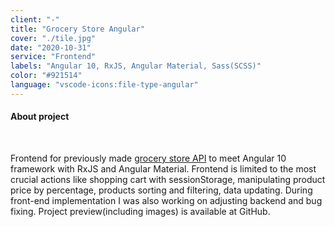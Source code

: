 ```yaml
---
client: "-"
title: "Grocery Store Angular"
cover: "./tile.jpg"
date: "2020-10-31"
service: "Frontend"
labels: "Angular 10, RxJS, Angular Material, Sass(SCSS)"
color: "#921514"
language: "vscode-icons:file-type-angular"
---
```



<h4>About project</h4>

<br/>

<p class="text-justify">
  Frontend for previously made <a href="https://github.com/trolit/grocery-store-themed-API#readme" target="_blank">grocery store API</a> to meet Angular 10 framework with RxJS and Angular Material. Frontend is limited to the most crucial actions like shopping cart with sessionStorage, manipulating product price by percentage, products sorting and filtering, data updating. During front-end implementation I was also working on adjusting backend and bug fixing. Project preview(including images) is available at GitHub.
</p>

<Arrow/>

<GitHubButton url="https://github.com/trolit/grocery-store-angular#readme"/>
